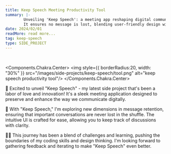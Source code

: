 ```yaml
---
title: Keep Speech Meeting Productivity Tool
summary: |-
        Unveiling 'Keep Speech': a meeting app reshaping digital communication.
        It ensures no message is lost, blending user-friendly design with innovation
date: 2024/02/01
readMore: read more...
tag: keep-speech
type: SIDE_PROJECT
---
```


<br/>

<Components.Chakra.Center>
    <img style={{
        borderRadius:20,
        width: "30%"
    }} src="/images/side-projects/keep-speech/tool.png" alt="keep speech productivity tool"/>
</Components.Chakra.Center>

🚀 Excited to unveil "Keep Speech" -
my latest side project that's been a labor of love and innovation!
It's a sleek meeting application designed to preserve and enhance the way we communicate digitally.

💬 With "Keep Speech," I'm exploring new dimensions in message retention,
ensuring that important conversations are never lost in the shuffle.
The intuitive UI is crafted for ease, allowing you to keep track of discussions with clarity.

👨‍💻 This journey has been a blend of challenges and learning,
pushing the boundaries of my coding skills and design thinking.
I'm looking forward to gathering feedback and iterating to make "Keep Speech" even better.